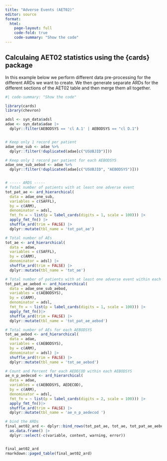 ```yaml
---
title: "Adverse Events (AET02)"
editor: source
format: 
  html:
    page-layout: full
    code-fold: true
    code-summary: "Show the code"
---
```


## Calculaing AET02 statistics using the {cards} package

In this example below we perform different data pre-processing for the different ARDs we want to create. 
We then generate separate ARDs for the different sections of the AET02 table and then merge them all together. 

```r
#| code-summary: "Show the code"

library(cards)
library(chevron)

adsl <- syn_data$adsl
adae <- syn_data$adae |>
  dplyr::filter(AEBODSYS == 'cl A.1' | AEBODSYS == "cl D.1")


# Keep only 1 record per patient
adae_one_sub <- adae %>% 
  dplyr::filter(!duplicated(adae[c("USUBJID")]))

# Keep only 1 record per patient for each AEBODSYS
adae_one_sub_aebod <- adae %>% 
  dplyr::filter(!duplicated(adae[c("USUBJID", "AEBODSYS")]))


# ----- ARDS -----
# Total number of patients with at least one adverse event
tot_pat_ae <- ard_hierarchical(
  data = adae_one_sub,
  variables = c(SAFFL),
  by = c(ARM),
  denominator = adsl,
  fmt_fn = ~ list(p = label_cards(digits = 1, scale = 100))) |>
  apply_fmt_fn() |> 
  shuffle_ard(trim = FALSE) |>
  dplyr::mutate(tbl_name = 'tot_pat_ae')

# Total number of AEs 
tot_ae <- ard_hierarchical(
  data = adae,
  variables = c(SAFFL),
  by = c(ARM),
  denominator = adsl) |> 
  shuffle_ard(trim = FALSE) |>
  dplyr::mutate(tbl_name = 'tot_ae')

# Total number of patients with at least one adverse event within each AEBODSYS
tot_pat_ae_aebod <- ard_hierarchical(
  data = adae_one_sub_aebod,
  variables = c(AEBODSYS),
  by = c(ARM),
  denominator = adsl,
  fmt_fn = ~ list(p = label_cards(digits = 1, scale = 100))) |>
  apply_fmt_fn()|> 
  shuffle_ard(trim = FALSE) |>
  dplyr::mutate(tbl_name = 'tot_pat_ae_aebod')

# Total number of AEs for each AEBODSYS
tot_ae_aebod <- ard_hierarchical(
  data = adae,
  variables = c(AEBODSYS),
  by = c(ARM),
  denominator = adsl) |> 
  shuffle_ard(trim = FALSE) |>
  dplyr::mutate(tbl_name = 'tot_ae_aebod')

# Count and Percent for each AEDECOD within each AEBODSYS
ae_n_p_aedecod <- ard_hierarchical(
  data = adae,
  variables = c(AEBODSYS, AEDECOD),
  by = c(ARM),
  denominator = adsl,
  fmt_fn = ~ list(p = label_cards(digits = 2, scale = 100))) |> 
  apply_fmt_fn()|> 
  shuffle_ard(trim = FALSE) |> 
  dplyr::mutate(tbl_name = 'ae_n_p_aedecod ')

# bind the ARDs
final_aet02_ard <- dplyr::bind_rows(tot_pat_ae, tot_ae, tot_pat_ae_aebod, tot_ae_aebod, ae_n_p_aedecod) |> 
  as.data.frame() |> 
  dplyr::select(-c(variable, context, warning, error))


final_aet02_ard
rmarkdown::paged_table(final_aet02_ard)
```
